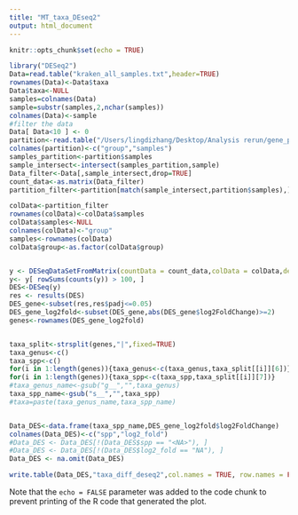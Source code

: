 ```yaml
---
title: "MT_taxa_DEseq2"
output: html_document
---
```


```r
knitr::opts_chunk$set(echo = TRUE)
```

```r
library("DESeq2")
Data=read.table("kraken_all_samples.txt",header=TRUE)
rownames(Data)<-Data$taxa
Data$taxa<-NULL
samples=colnames(Data)
sample=substr(samples,2,nchar(samples))
colnames(Data)<-sample
#filter the data 
Data[ Data<10 ] <- 0
partition<-read.table("/Users/lingdizhang/Desktop/Analysis rerun/gene_partition.txt",header=TRUE)
colnames(partition)<-c("group","samples")
samples_partition<-partition$samples
sample_intersect<-intersect(samples_partition,sample)
Data_filter<-Data[,sample_intersect,drop=TRUE]
count_data<-as.matrix(Data_filter)
partition_filter<-partition[match(sample_intersect,partition$samples),]

colData<-partition_filter
rownames(colData)<-colData$samples
colData$samples<-NULL
colnames(colData)<-"group"
samples<-rownames(colData)
colData$group<-as.factor(colData$group)


y <- DESeqDataSetFromMatrix(countData = count_data,colData = colData,design=~ group)
y<- y[ rowSums(counts(y)) > 100, ]
DES<-DESeq(y)
res <- results(DES)
DES_gene<-subset(res,res$padj<=0.05)
DES_gene_log2fold<-subset(DES_gene,abs(DES_gene$log2FoldChange)>=2)
genes<-rownames(DES_gene_log2fold)


taxa_split<-strsplit(genes,"|",fixed=TRUE)
taxa_genus<-c()
taxa_spp<-c()
for(i in 1:length(genes)){taxa_genus<-c(taxa_genus,taxa_split[[i]][6])}
for(i in 1:length(genes)){taxa_spp<-c(taxa_spp,taxa_split[[i]][7])}
#taxa_genus_name<-gsub("g__","",taxa_genus)
taxa_spp_name<-gsub("s__","",taxa_spp)
#taxa=paste(taxa_genus_name,taxa_spp_name)


Data_DES<-data.frame(taxa_spp_name,DES_gene_log2fold$log2FoldChange)
colnames(Data_DES)<-c("spp","log2_fold")
#Data_DES <- Data_DES[!(Data_DES$spp == "<NA>"), ]
#Data_DES <- Data_DES[!(Data_DES$log2_fold == "NA"), ]
Data_DES <- na.omit(Data_DES)

write.table(Data_DES,"taxa_diff_deseq2",col.names = TRUE, row.names = FALSE, sep="\t", quote=FALSE)

```



Note that the `echo = FALSE` parameter was added to the code chunk to prevent printing of the R code that generated the plot.
